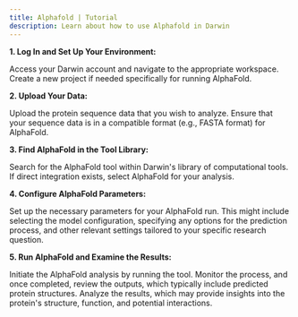 ```yaml
---
title: Alphafold | Tutorial
description: Learn about how to use Alphafold in Darwin
---
```


**1. Log In and Set Up Your Environment:**

Access your Darwin account and navigate to the appropriate workspace. Create a new project if needed specifically for running AlphaFold.

**2. Upload Your Data:**

Upload the protein sequence data that you wish to analyze. Ensure that your sequence data is in a compatible format (e.g., FASTA format) for AlphaFold.

**3. Find AlphaFold in the Tool Library:**

Search for the AlphaFold tool within Darwin's library of computational tools. If direct integration exists, select AlphaFold for your analysis.

**4. Configure AlphaFold Parameters:**

Set up the necessary parameters for your AlphaFold run. This might include selecting the model configuration, specifying any options for the prediction process, and other relevant settings tailored to your specific research question.

**5. Run AlphaFold and Examine the Results:**

Initiate the AlphaFold analysis by running the tool. Monitor the process, and once completed, review the outputs, which typically include predicted protein structures.
Analyze the results, which may provide insights into the protein's structure, function, and potential interactions.
